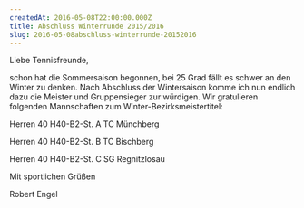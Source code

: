 ```yaml
---
createdAt: 2016-05-08T22:00:00.000Z
title: Abschluss Winterrunde 2015/2016
slug: 2016-05-08abschluss-winterrunde-20152016
---
```


Liebe Tennisfreunde,

schon hat die Sommersaison begonnen, bei 25 Grad fällt es schwer an 
den Winter zu denken. Nach Abschluss der Wintersaison komme ich nun 
endlich dazu die Meister und Gruppensieger zur würdigen. Wir gratulieren
 folgenden Mannschaften zum Winter-Bezirksmeistertitel:

Herren 40    H40-B2-St. A    TC Münchberg

Herren 40    H40-B2-St. B    TC Bischberg

Herren 40    H40-B2-St. C    SG Regnitzlosau

Mit sportlichen Grüßen

Robert Engel
